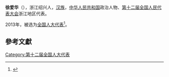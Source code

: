 '''徐爱华'''（{{bd|1965年||}}），浙江绍兴人，[[汉族|汉族]]，[[中华人民共和国|中华人民共和国]]政治人物、[[第十二届全国人民代表大会|第十二届全国人民代表大会]]浙江地区代表。

2013年，被选为[[全国人大代表|全国人大代表]]<ref>{{cite news|title=全国人大代表信息-徐爱华|url= http://210.82.31.1:8084/delegate/viewDelegate.action?dbid=120904|accessdate=2013-03-28|newspaper=全国人大网|archive-url=https://web.archive.org/web/20160306000017/http://www.npc.gov.cn/delegate/viewDelegate.action?dbid=120904|archive-date=2016-03-06|dead-url=yes}}</ref>。

==參考文獻==
{{reflist}}
{{中国政治人物小作品}}

[[Category:第十二届全国人大代表|Category:第十二届全国人大代表]]